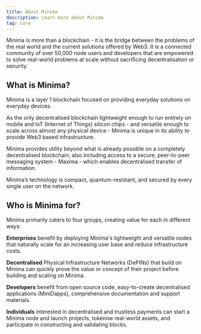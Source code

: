 ```yaml
---
title: About Minima
description: Learn more about Minima
tag: core
---
```


Minima is more than a blockchain - it is the bridge between the problems of the real world and the current solutions offered by Web3. It is a connected community of over 50,000 node users and developers that are empowered to solve real-world problems at scale without sacrificing decentralisation or security.

<Callout title="Minima node - browser interface" type="warning">
  <ImageZoom
    width={800}
    height={800}
    alt="Minima node - browser interface"
    src="/mdshub_old.png"
  />
</Callout>


## What is Minima?

Minima is a layer 1 blockchain focused on providing everyday solutions on everyday devices.

As the only decentralised blockchain lightweight enough to run entirely on mobile and IoT (Internet of Things) silicon chips - and versatile enough to scale across almost any physical device - Minima is unique in its ability to provide Web3 based infrastructure.

Minima provides utility beyond what is already possible on a completely decentralised blockchain; also including access to a secure, peer-to-peer messaging system - Maxima - which enables decentralised transfer of information.

Minima’s technology is compact, quantum-resistant, and secured by every single user on the network.

## Who is Minima for?

Minima primarily caters to four groups, creating value for each in different ways:

**Enterprises** benefit by deploying Minima's lightweight and versatile nodes that naturally scale for an increasing user base and reduce infrastructure costs.

**Decentralised** Physical Infrastructure Networks (DePINs) that build on Minima can quickly prove the value or concept of their project before building and scaling on Minima.

**Developers** benefit from open source code, easy-to-create decentralised applications (MiniDapps), comprehensive documentation and support materials.

**Individuals** interested in decentralised and trustless payments can start a Minima node and launch projects, tokenise real-world assets, and participate in constructing and validating blocks.
